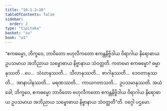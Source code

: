 ```yaml
---
title: "16.1.2–10"
tableOfContents: false
sidebar:
  order: 2
type: "tipitaka"
basket: "su"
book: "a1"
---
```



<DynamicBreadcrumb />

<Division number="297" book="a1" e="ch" v="15" p="32">

<Paragraph number="384" book="a1">
“ဧကဓမ္မော, ဘိက္ခဝေ, ဘာဝိတော ဗဟုလီကတော ဧကန္တနိဗ္ဗိဒါယ ဝိရာဂါယ နိရောဓာယ ဥပသမာယ အဘိညာယ သမ္ဗောဓာယ နိဗ္ဗာနာယ သံဝတ္တတိ. ကတမော ဧကဓမ္မော? ဓမ္မာနုဿတိ …ပေ…  သံဃာနုဿတိ…  သီလာနုဿတိ…  စာဂါနုဿတိ…  ဒေဝတာနုဿတိ…  အာနာပါနဿတိ…  မရဏဿတိ…  ကာယဂတာသတိ…  ဥပသမာနုဿတိ. အယံ ခေါ, ဘိက္ခဝေ, ဧကဓမ္မော ဘာဝိတော ဗဟုလီကတော ဧကန္တနိဗ္ဗိဒါယ ဝိရာဂါယ နိရောဓာယ ဥပသမာယ အဘိညာယ သမ္ဗောဓာယ နိဗ္ဗာနာယ သံဝတ္တတီ”တိ.

</Paragraph>
</Division>

<Paragraph number="385" type="center" book="a1">
ဝဂ္ဂေါ ပဌမော.
</Paragraph>